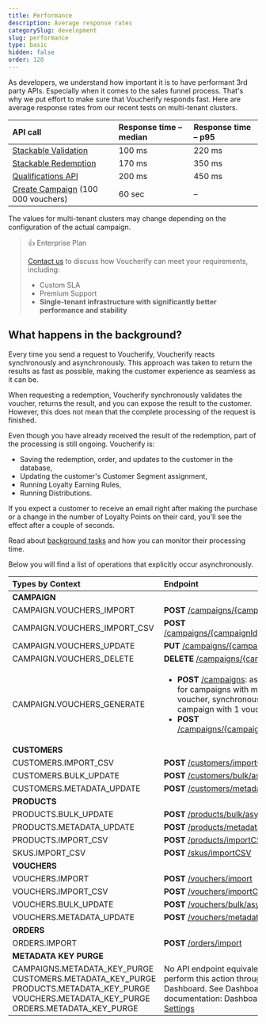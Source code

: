 ```yaml
---
title: Performance
description: Average response rates
categorySlug: development
slug: performance
type: basic
hidden: false
order: 120
---
```


As developers, we understand how important it is to have performant 3rd party APIs. Especially when it comes to the sales funnel process. That's why we put effort to make sure that Voucherify responds fast. Here are average response rates from our recent tests on multi-tenant clusters. 

| **API call**                                              | **Response time – median** | **Response time – p95** |
| :-------------------------------------------------------- | :------------------------- | :---------------------- |
| [Stackable Validation](ref:validate-stacked-discounts)    | 100 ms                     | 220 ms                  |
| [Stackable Redemption](ref:redeem-stacked-discounts)      | 170 ms                     | 350 ms                  |
| [Qualifications API](ref:check-eligibility)               | 200 ms                     | 450 ms                  |
| [Create Campaign](ref:create-campaign) (100 000 vouchers) | 60 sec                     | –                       |

The values for multi-tenant clusters may change depending on the configuration of the actual campaign.

> 👍 Enterprise Plan
>
>[Contact us](https://www.voucherify.io/contact-sales) to discuss how Voucherify can meet your requirements, including:
> * Custom SLA
> * Premium Support
> * **Single-tenant infrastructure with significantly better performance and stability**

## What happens in the background?

Every time you send a request to Voucherify, Voucherify reacts synchronously and asynchronously. This approach was taken to return the results as fast as possible, making the customer experience as seamless as it can be.


When requesting a redemption, Voucherify synchronously validates the voucher, returns the result, and you can expose the result to the customer. However, this does not mean that the complete processing of the request is finished.


Even though you have already received the result of the redemption, part of the processing is still ongoing. Voucherify is:

- Saving the redemption, order, and updates to the customer in the database,
- Updating the customer's Customer Segment assignment,
- Running Loyalty Earning Rules,
- Running Distributions.

If you expect a customer to receive an email right after making the purchase or a change in the number of Loyalty Points on their card, you'll see the effect after a couple of seconds.

Read about [background tasks](https://support.voucherify.io/article/524-project-logs#background-tasks-overview) and how you can monitor their processing time.

Below you will find a list of operations that explicitly occur asynchronously. 

| **Types by Context**                                                                                                                                    | **Endpoint**                                                                                                                                                                                                                                                                                                                                                                                                     |
| :------------------------------------------------------------------------------------------------------------------------------------------------------ | :--------------------------------------------------------------------------------------------------------------------------------------------------------------------------------------------------------------------------------------------------------------------------------------------------------------------------------------------------------------------------------------------------------------- |
| **CAMPAIGN**                                                                                                                                            |                                                                                                                                                                                                                                                                                                                                                                                                                  |
| CAMPAIGN.VOUCHERS_IMPORT                                                                                                                                | **POST**   [/campaigns/{campaignId}/import](ref:import-vouchers-to-campaign)                                                                                                                                                                                                                                 |
| CAMPAIGN.VOUCHERS_IMPORT_CSV                                                                                                                            | **POST**   [/campaigns/{campaignId}/importCSV](ref:import-vouchers-to-campaign-using-csv)                                                                                                                                                                                                              |
| CAMPAIGN.VOUCHERS_UPDATE                                                                                                                                | **PUT** [/campaigns/{campaignId}](ref:update-campaign)                                                                                                                                                                                                                                                                                                                                                           |
| CAMPAIGN.VOUCHERS_DELETE                                                                                                                                | **DELETE** [/campaigns/{campaignId}](ref:delete-campaign)                                                                                                                                                                                                                                                                |
| CAMPAIGN.VOUCHERS_GENERATE                                                                                                                              | <ul><li>**POST** [/campaigns](ref:create-campaign): asynchronous for campaigns with more than 1 voucher, synchronous for campaign with 1 voucher</li><li>**POST**    [/campaigns/{campaignId}/vouchers](ref:add-vouchers-to-campaign)</li></ul> |
| **CUSTOMERS**                                                                                                                                           |                                                                                                                                                                                                                                                                                                                                                                                                                  |
| CUSTOMERS.IMPORT_CSV                                                                                                                                    | **POST** [/customers/importCSV](ref:import-customers-using-csv)                                                                                                                                                                                                                                                                   |
| CUSTOMERS.BULK_UPDATE                                                                                                                                   | **POST** [/customers/bulk/async](ref:update-customers-in-bulk)                                                                                                                                                                                                                                                                 |
| CUSTOMERS.METADATA_UPDATE                                                                                                                               | **POST** [/customers/metadata/async](ref:update-customers-metadata-in-bulk)                                                                                                                                                                                                                                            |
| **PRODUCTS**                                                                                                                                            |                                                                                                                                                                                                                                                                                                                                                                                                                  |
| PRODUCTS.BULK_UPDATE                                                                                                                                    | **POST** [/products/bulk/async](ref:update-products-in-bulk)<br>                                                                                                                                                                                                                                                                 |
| PRODUCTS.METADATA_UPDATE                                                                                                                                | **POST** [/products/metadata/async](ref:update-products-metadata-in-bulk)                                                                                                                                                                                                                                                |
| PRODUCTS.IMPORT_CSV                                                                                                                                     | **POST** [/products/importCSV](ref:import-products-using-csv)                                                                                                                                                                                                                                                                       |
| SKUS.IMPORT_CSV                                                                                                                                         | **POST** [/skus/importCSV](ref:import-skus-using-csv)                                                                                                                                                                                                                                                                                       |
| **VOUCHERS**                                                                                                                                            |                                                                                                                                                                                                                                                                                                                                                                                                                  |
| VOUCHERS.IMPORT                                                                                                                                         | **POST** [/vouchers/import](ref:import-vouchers)                                                                                                                                                                                                                                                                                          |
| VOUCHERS.IMPORT_CSV                                                                                                                                     | **POST** [/vouchers/importCSV](ref:import-vouchers-using-csv)                                                                                                                                                                                                                                                                       |
| VOUCHERS.BULK_UPDATE                                                                                                                                    | **POST** [/vouchers/bulk/async](ref:update-vouchers-in-bulk)<br>                                                                                                                                                                                                                                                                 |
| VOUCHERS.METADATA_UPDATE                                                                                                                                | **POST** [/vouchers/metadata/async](ref:update-vouchers-metadata-in-bulk)                                                                                                                                                                                                                                                |
| **ORDERS**                                                                                                                                              |                                                                                                                                                                                                                                                                                                                                                                                                                  |
| ORDERS.IMPORT                                                                                                                                           | **POST** [/orders/import](ref:import-orders)                                                                                                                                                                                                                                                                                                                                                                     |
| **METADATA KEY PURGE**                                                                                                                                  |                                                                                                                                                                                                                                                                                                                                                                                                                  |
| CAMPAIGNS.METADATA_KEY_PURGE<br>CUSTOMERS.METADATA_KEY_PURGE<br>PRODUCTS.METADATA_KEY_PURGE<br>VOUCHERS.METADATA_KEY_PURGE<br>ORDERS.METADATA_KEY_PURGE | No API endpoint equivalent. You can perform this action through the Dashboard. See Dashboard documentation: Dashboard > [Project Settings](https://support.voucherify.io/article/99-schema-validation-metadata#maintenance)                                                                                                                                                                                      |
